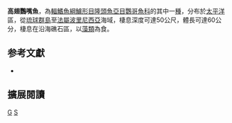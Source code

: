 {{Speciesbox 
| genus = Scarus
| species = altipinnis
| status= LC
| status_system = iucn3.1
| image = Scarus altipinnis.jpg
| authority = [[Steindachner|Steindachner]], 1879
| synonyms = *''Callyodon waitei''<br /><small>Seale, 1906</small>
*''Pseudoscarus altipinnis''<br /><small>Steindachner, 1879</small>
*''Pseudoscarus brevifilis''<br /><small>Günther, 1909</small>
*''Scarus brevifilis ''<br /><small>Günther, 1909</small>
}}

'''高翅鸚嘴魚'''，為[[輻鰭魚綱|輻鰭魚綱]][[鱸形目|鱸形目]][[隆頭魚亞目|隆頭魚亞目]][[鸚哥魚科|鸚哥魚科]]的其中一[[種|種]]，分布於[[太平洋|太平洋]]區，從[[琉球群島|琉球群島]]至[[法屬波里尼西亞|法屬波里尼西亞]]海域，棲息深度可達50公尺，體長可達60公分，棲息在沿海礁石區，以[[藻類|藻類]]為食。

== 参考文獻 ==
*{{FishBase_species|genus=Scarus|species=altipinnis|year=2012|month=7}}

== 擴展閱讀 == 
{{refbegin}}
{{wikispecies-inline|Scarus altipinnis|高翅鸚嘴魚}}
{{refend}}
{{Taxonbar|from=Q2321863}}

[[Category:鸚嘴魚屬|G]]
[[Category:1879年描述的魚類|S]]


{{鱸形目小作品}}